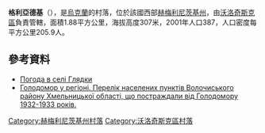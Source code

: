 {{coord|49|35|43|N|26|34|16|E|scale:100000|display=title}}

'''格利亞德基'''（{{lang-uk|Глядки}}），是[[烏克蘭|烏克蘭]]的村落，位於該國西部[[赫梅利尼茨基州|赫梅利尼茨基州]]，由[[沃洛奇斯克區|沃洛奇斯克區]]負責管轄，面積1.88平方公里，海拔高度307米，2001年人口387，人口密度每平方公里205.9人。

==參考資料==
* [http://weather.in.ua/ua/hmel'nickaja/5271 Погода в селі Глядки] {{Wayback|url=http://weather.in.ua/ua/hmel%27nickaja/5271 |date=20160305080055 }}
* [https://web.archive.org/web/20160304103840/http://admvol.at.ua/golodvregioni.doc Голодомор у регіоні. Перелік населених пунктів Волочиського району Хмельницької області, що постраждали від Голодомору 1932-1933 років.]

{{DEFAULTSORT:Глядки}}
[[Category:赫梅利尼茨基州村落|Category:赫梅利尼茨基州村落]]
[[Category:沃洛奇斯克區村落|Category:沃洛奇斯克區村落]]


{{Khmelnytskyi-geo-stub}}